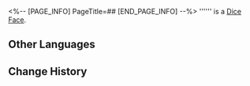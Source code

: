 <%-- [PAGE_INFO]
PageTitle=##
[END_PAGE_INFO] --%>
{{Item Infobox
|id          = 250562
|image       = Item .png{{subst:void|<!--$UPLOAD:<<SpriteOutput/Rogue/DLC/RogueNous/DicefaceFigures/IconRogueDlcDiceFace_2063.png>-<Item .png>-<Item Icons>>-->}}
|type        = Dice Face
|invCategory = 
|rarity      = 3
|effect      = 
|description = 
}}
'''''' is a [[Dice Face]].

==Other Languages==
{{Other Languages
|en   = 
|zhs  = 
|zht  = 
|ja   = 
|ko   = 
|es   = 
|fr   = 
|ru   = 
|th   = 
|vi   = 
|de   = 
|id   = 
|pt   = 
}}

==Change History==
{{Change History|1.6}}